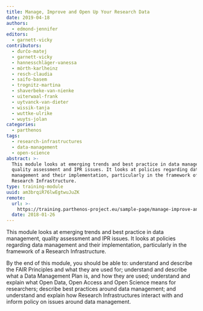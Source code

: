 ```yaml
---
title: Manage, Improve and Open Up Your Research Data
date: 2019-04-18
authors:
  - edmond-jennifer
editors:
  - garnett-vicky
contributors:
  - ďurčo-matej
  - garnett-vicky
  - hannesschläger-vanessa
  - mörth-karlheinz
  - resch-claudia
  - saifo-basem
  - trognitz-martina
  - shaverbeke-van-nienke
  - uiterwaal-frank
  - uytvanck-van-dieter
  - wissik-tanja
  - wuttke-ulrike
  - wuyts-jolan
categories:
  - parthenos
tags:
  - research-infrastructures
  - data-management
  - open-science
abstract: >-
  This module looks at emerging trends and best practice in data management,
  quality assessment and IPR issues. It looks at policies regarding data
  management and their implementation, particularly in the framework of a
  Research Infrastructure.
type: training-module
uuid: am3brqiR76lwEgtwuJuZK
remote:
  url: >-
    https://training.parthenos-project.eu/sample-page/manage-improve-and-open-up-your-research-and-data/
  date: 2018-01-26
---
```


This module looks at emerging trends and best practice in data management,
quality assessment and IPR issues. It looks at policies regarding data
management and their implementation, particularly in the framework of a Research
Infrastructure.

By the end of this module, you should be able to: understand and describe the
FAIR Principles and what they are used for; understand and describe what a Data
Management Plan is, and how they are used; understand and explain what Open
Data, Open Access and Open Science means for researchers; describe best
practices around data management; and understand and explain how Research
Infrastructures interact with and inform policy on issues around data
management.

<CTA
  title="Interested in learning more?"
  subtitle="Check out Manage, Improve and Open Up Your Research Data on PARTHENOS"
  url="http://training.parthenos-project.eu/sample-page/manage-improve-and-open-up-your-research-and-data/"
/>
